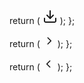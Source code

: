   return (
    <svg width="24" height="24" viewBox="0 0 24 24" fill="currentColor" xmlns="http://www.w3.org/2000/svg">
      <path
        fillRule="evenodd"
        clipRule="evenodd"
        d="M3 14C3.55228 14 4 14.4477 4 15V19C4 19.2652 4.10536 19.5196 4.29289 19.7071C4.48043 19.8946 4.73478 20 5 20H19C19.2652 20 19.5196 19.8946 19.7071 19.7071C19.8946 19.5196 20 19.2652 20 19V15C20 14.4477 20.4477 14 21 14C21.5523 14 22 14.4477 22 15V19C22 19.7957 21.6839 20.5587 21.1213 21.1213C20.5587 21.6839 19.7957 22 19 22H5C4.20435 22 3.44129 21.6839 2.87868 21.1213C2.31607 20.5587 2 19.7956 2 19V15C2 14.4477 2.44772 14 3 14Z"
        fill="#currentColor"
      />
      <path
        fillRule="evenodd"
        clipRule="evenodd"
        d="M6.29289 9.29289C6.68342 8.90237 7.31658 8.90237 7.70711 9.29289L12 13.5858L16.2929 9.29289C16.6834 8.90237 17.3166 8.90237 17.7071 9.29289C18.0976 9.68342 18.0976 10.3166 17.7071 10.7071L12.7071 15.7071C12.3166 16.0976 11.6834 16.0976 11.2929 15.7071L6.29289 10.7071C5.90237 10.3166 5.90237 9.68342 6.29289 9.29289Z"
        fill="#currentColor"
      />
      <path
        fillRule="evenodd"
        clipRule="evenodd"
        d="M12 2C12.5523 2 13 2.44772 13 3V15C13 15.5523 12.5523 16 12 16C11.4477 16 11 15.5523 11 15V3C11 2.44772 11.4477 2 12 2Z"
        fill="#currentColor"
      />
    </svg>
  );
};

  return (
    <svg width="20" height="20" viewBox="0 0 20 20" fill="none" xmlns="http://www.w3.org/2000/svg">
      <path
        d="M7.74408 15.5919C7.41864 15.2664 7.41864 14.7388 7.74408 14.4133L12.1548 10.0026L7.74408 5.59186C7.41864 5.26642 7.41864 4.73879 7.74408 4.41335C8.06951 4.08791 8.59715 4.08791 8.92259 4.41335L13.9226 9.41335C14.248 9.73878 14.248 10.2664 13.9226 10.5919L8.92259 15.5919C8.59715 15.9173 8.06951 15.9173 7.74408 15.5919Z"
        fill="currentColor"
      />
    </svg>
  );
};

  return (
    <svg width="20" height="20" viewBox="0 0 20 20" fill="none" xmlns="http://www.w3.org/2000/svg">
      <path
        d="M12.2559 4.40814C12.5814 4.73358 12.5814 5.26121 12.2559 5.58665L7.84518 9.9974L12.2559 14.4081C12.5814 14.7336 12.5814 15.2612 12.2559 15.5867C11.9305 15.9121 11.4028 15.9121 11.0774 15.5867L6.07741 10.5867C5.75197 10.2612 5.75197 9.73358 6.07741 9.40814L11.0774 4.40814C11.4028 4.0827 11.9305 4.0827 12.2559 4.40814Z"
        fill="currentColor"
      />
    </svg>
  );
};
